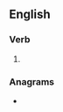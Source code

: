 ==English==

===Verb===
{{head|en|verb form}}

# {{en-past of|send down}}

===Anagrams===
* {{anagrams|en|a=dennostw|Townsend}}